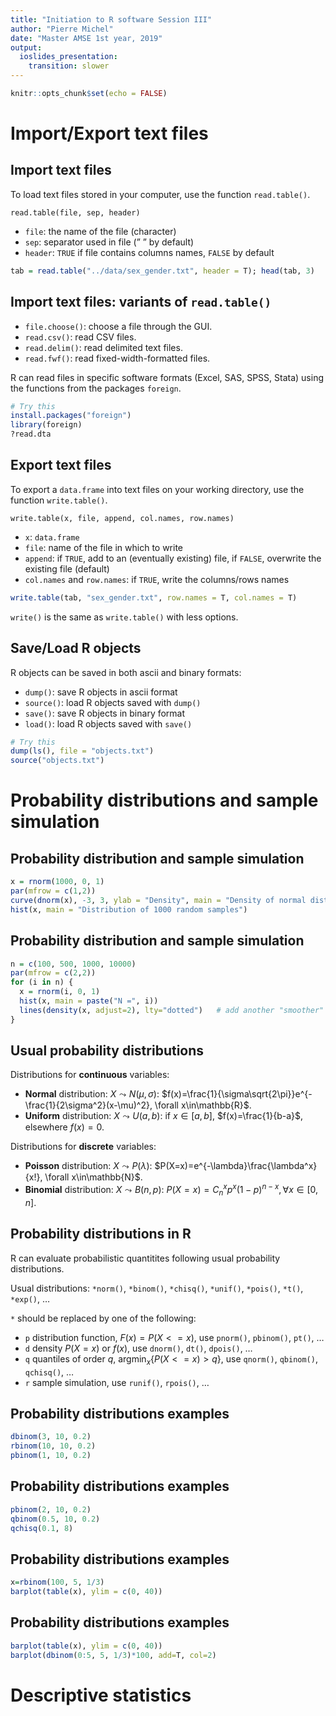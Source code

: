 ```yaml
---
title: "Initiation to R software Session III"
author: "Pierre Michel"
date: "Master AMSE 1st year, 2019"
output:
  ioslides_presentation: 
    transition: slower
---
```


```r
knitr::opts_chunk$set(echo = FALSE)
```

# Import/Export text files

## Import text files

To load text files stored in your computer, use the function `read.table()`.

`read.table(file, sep, header)`

- `file`: the name of the file (character)
- `sep`: separator used in file (" " by default)
- `header`: `TRUE` if file contains columns names, `FALSE` by default 

```r
tab = read.table("../data/sex_gender.txt", header = T); head(tab, 3)
```

## Import text files: variants of `read.table()`

- `file.choose()`: choose a file through the GUI.
- `read.csv()`: read CSV files.
- `read.delim()`: read delimited text files.
- `read.fwf()`: read fixed-width-formatted files.

R can read files in specific software formats (Excel, SAS, SPSS, Stata) using the functions from the packages `foreign`.

```r
# Try this
install.packages("foreign")
library(foreign)
?read.dta
```

## Export text files

To export a `data.frame` into text files on your working directory, use the function `write.table()`.

`write.table(x, file, append, col.names, row.names)`

- `x`: `data.frame`
- `file`: name of the file in which to write
- `append`: if `TRUE`, add to an (eventually existing) file, if `FALSE`, overwrite the existing file (default)  
- `col.names` and `row.names`: if `TRUE`, write the columns/rows names

```r
write.table(tab, "sex_gender.txt", row.names = T, col.names = T)
```

`write()` is the same as `write.table()` with less options.

## Save/Load R objects

R objects can be saved in both ascii and binary formats:

- `dump()`: save R objects in ascii format
- `source()`: load R objects saved with `dump()`
- `save()`: save R objects in binary format
- `load()`: load R objects saved with `save()`

```r
# Try this
dump(ls(), file = "objects.txt")
source("objects.txt")
```

# Probability distributions and sample simulation

## Probability distribution and sample simulation

```r
x = rnorm(1000, 0, 1)
par(mfrow = c(1,2))
curve(dnorm(x), -3, 3, ylab = "Density", main = "Density of normal distribution N(0,1)")
hist(x, main = "Distribution of 1000 random samples")
```

## Probability distribution and sample simulation
```r
n = c(100, 500, 1000, 10000)
par(mfrow = c(2,2))
for (i in n) {
  x = rnorm(i, 0, 1)
  hist(x, main = paste("N =", i))
  lines(density(x, adjust=2), lty="dotted")   # add another "smoother" density
}
```

## Usual probability distributions

Distributions for **continuous** variables:

- **Normal** distribution: $X \leadsto N(\mu, \sigma)$: $f(x)=\frac{1}{\sigma\sqrt{2\pi}}e^{-\frac{1}{2\sigma^2}(x-\mu)^2}, \forall x\in\mathbb{R}$.
- **Uniform** distribution: $X \leadsto U(a, b)$: if $x\in[a,b]$, $f(x)=\frac{1}{b-a}$, elsewhere $f(x) = 0$.

Distributions for **discrete** variables:

- **Poisson** distribution: $X \leadsto P(\lambda)$: $P(X=x)=e^{-\lambda}\frac{\lambda^x}{x!}, \forall x\in\mathbb{N}$.
- **Binomial** distribution: $X \leadsto B(n,p)$: $P(X=x)=C_n^x p^x (1-p)^{n-x}, \forall x\in[0,n]$.

## Probability distributions in R

R can evaluate probabilistic quantitites following usual probability distributions.

Usual distributions: `*norm()`, `*binom()`, `*chisq()`, `*unif()`, `*pois()`, `*t()`, `*exp()`, ...

`*` should be replaced by one of the following:
 
- `p` distribution function, $F(x) = P(X<=x)$, use `pnorm()`, `pbinom()`, `pt()`, ...
- `d` density $P(X=x)$ or $f(x)$, use `dnorm()`, `dt()`, `dpois()`, ...  
- `q` quantiles of order $q$, $\text{argmin}_x\{P(X<=x)>q\}$, use `qnorm()`, `qbinom()`, `qchisq()`, ... 
- `r` sample simulation, use `runif()`, `rpois()`, ...

## Probability distributions examples

```r
dbinom(3, 10, 0.2)
rbinom(10, 10, 0.2)
pbinom(1, 10, 0.2)
```

## Probability distributions examples

```r
pbinom(2, 10, 0.2)
qbinom(0.5, 10, 0.2) 
qchisq(0.1, 8)
```

## Probability distributions examples
```r
x=rbinom(100, 5, 1/3)
barplot(table(x), ylim = c(0, 40))
```

## Probability distributions examples
```r
barplot(table(x), ylim = c(0, 40))
barplot(dbinom(0:5, 5, 1/3)*100, add=T, col=2)
```

# Descriptive statistics

